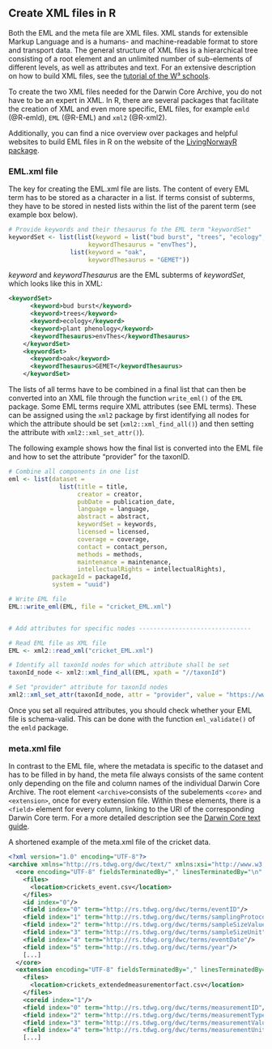 
## Create XML files in R

Both the EML and the meta file are XML files. XML stands for extensible Markup Language and is a humans- and machine-readable format to store and transport data. The general structure of XML files is a hierarchical tree consisting of a root element and an unlimited number of  sub-elements of different levels, as well as attributes and text. For an extensive description on how to build XML files, see the [tutorial of the W³ schools](https://www.w3schools.com/xml/default.asp). 

To create the two XML files needed for the Darwin Core Archive, you do not have to be an expert in XML. In R, there are several packages that facilitate the creation of XML and even more specific, EML files, for example `emld` (@R-emld), `EML` (@R-EML) and `xml2` (@R-xml2).

Additionally, you can find a nice overview over packages and helpful websites to build EML files in R on the website of the [LivingNorwayR package](https://livingnorway.github.io/LivingNorwayR/articles/EML_R_packages_overview.html).

### EML.xml file

The key for creating the EML.xml file are lists. The content of every EML term has to be stored as a character in a list. If terms consist of subterms, they have to be stored in nested lists within the list of the parent term (see example box below). 

:::{.examplebox .exampleimg}

```r
# Provide keywords and their thesaurus fo the EML term "keywordSet"
keywordSet <- list(list(keyword = list("bud burst", "trees", "ecology", "plant phenology"),
                      keywordThesaurus = "envThes"),
                 list(keyword = "oak",
                      keywordThesaurus = "GEMET"))
```

*keyword* and *keywordThesaurus* are the EML subterms of *keywordSet*, which looks like this in XML:

``` xml
<keywordSet>
      <keyword>bud burst</keyword>
      <keyword>trees</keyword>
      <keyword>ecology</keyword>
      <keyword>plant phenology</keyword>
      <keywordThesaurus>envThes</keywordThesaurus>
    </keywordSet>
    <keywordSet>
      <keyword>oak</keyword>
      <keywordThesaurus>GEMET</keywordThesaurus>
    </keywordSet>
```
:::

The lists of all terms have to be combined in a final list that can then be converted into an XML file through the function `write_eml()` of the `EML` package.
Some EML terms require XML attributes (see EML terms). These can be assigned using the `xml2` package by first identifying all nodes for which the attribute should be set (`xml2::xml_find_all()`) and then setting the attribute with `xml2::xml_set_attr()`). 

:::{.examplebox .exampleimg}

The following example shows how the final list is converted into the EML file and how to set the attribute "provider" for the taxonID. 

```r
# Combine all components in one list
eml <- list(dataset =
              list(title = title,
                   creator = creator,
                   pubDate = publication_date,
                   language = language,
                   abstract = abstract,
                   keywordSet = keywords,
                   licensed = licensed,
                   coverage = coverage,
                   contact = contact_person,
                   methods = methods,
                   maintenance = maintenance,
                   intellectualRights = intellectualRights),
            packageId = packageId, 
            system = "uuid")

# Write EML file
EML::write_eml(EML, file = "cricket_EML.xml")          


# Add attributes for specific nodes -------------------------------

# Read EML file as XML file
EML <- xml2::read_xml("cricket_EML.xml")

# Identify all taxonId nodes for which attribute shall be set
taxonId_node <- xml2::xml_find_all(EML, xpath = "//taxonId")

# Set "provider" attribute for taxonId nodes
xml2::xml_set_attr(taxonId_node, attr = "provider", value = "https://www.gbif.org/")

```
:::

Once you set all required attributes, you should check whether your EML file is schema-valid. This can be done with the function `eml_validate()` of the `emld` package. 

### meta.xml file

In contrast to the EML file, where the metadata is specific to the dataset and has to be filled in by hand, the meta file always consists of the same content only depending on the file and column names of the individual Darwin Core Archive. The root element `<archive>`consists of the subelements `<core>` and `<extension>`, once for every extension file. Within these elements, there is a `<field>` element for every column, linking to the URI of the corresponding Darwin Core term. For a more detailed description see the [Darwin Core text guide](https://dwc.tdwg.org/text/).

:::{.examplebox .exampleimg}

A shortened example of the meta.xml file of the cricket data.

```xml
<?xml version="1.0" encoding="UTF-8"?>
<archive xmlns="http://rs.tdwg.org/dwc/text/" xmlns:xsi="http://www.w3.org/2001/XMLSchema-instance" xmlns:xs="http://www.w3.org/2001/XMLSchema" xsi:schemaLocation="http://rs.tdwg.org/dwc/text/ http://rs.tdwg.org/dwc/text/tdwg_dwc_text.xsd">
  <core encoding="UTF-8" fieldsTerminatedBy="," linesTerminatedBy="\n" fieldsEnclosedBy="" ignoreHeaderLines="1" rowType="http://rs.tdwg.org/dwc/terms/Event">
    <files>
      <location>crickets_event.csv</location>
    </files>
    <id index="0"/>
    <field index="0" term="http://rs.tdwg.org/dwc/terms/eventID"/>
    <field index="1" term="http://rs.tdwg.org/dwc/terms/samplingProtocol"/>
    <field index="2" term="http://rs.tdwg.org/dwc/terms/sampleSizeValue"/>
    <field index="3" term="http://rs.tdwg.org/dwc/terms/sampleSizeUnit"/>
    <field index="4" term="http://rs.tdwg.org/dwc/terms/eventDate"/>
    <field index="5" term="http://rs.tdwg.org/dwc/terms/year"/>
    [...]
  </core>
  <extension encoding="UTF-8" fieldsTerminatedBy="," linesTerminatedBy="\n" fieldsEnclosedBy="" ignoreHeaderLines="1" rowType="http://rs.iobis.org/obis/terms/ExtendedMeasurementOrFact">
    <files>
      <location>crickets_extendedmeasurementorfact.csv</location>
    </files>
    <coreid index="1"/>
    <field index="0" term="http://rs.tdwg.org/dwc/terms/measurementID"/>
    <field index="2" term="http://rs.tdwg.org/dwc/terms/measurementType"/>
    <field index="3" term="http://rs.tdwg.org/dwc/terms/measurementValue"/>
    <field index="4" term="http://rs.tdwg.org/dwc/terms/measurementUnit"/>
    [...]
```
:::

<div>